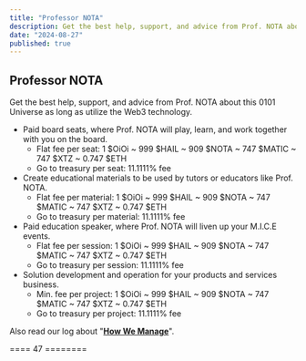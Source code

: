 ```yaml
---
title: "Professor NOTA"
description: Get the best help, support, and advice from Prof. NOTA about this 0101 Universe as long as utilize the Web3 technology.
date: "2024-08-27"
published: true
---
```


## Professor NOTA

Get the best help, support, and advice from Prof. NOTA about this 0101 Universe as long as utilize the Web3 technology.

- Paid board seats, where Prof. NOTA will play, learn, and work together with you on the board.
    - Flat fee per seat: 1 $OiOi ~ 999 $HAIL ~ 909 $NOTA ~ 747 $MATIC ~ 747 $XTZ ~ 0.747 $ETH
    - Go to treasury per seat: 11.1111% fee
- Create educational materials to be used by tutors or educators like Prof. NOTA.
    - Flat fee per material: 1 $OiOi ~ 999 $HAIL ~ 909 $NOTA ~ 747 $MATIC ~ 747 $XTZ ~ 0.747 $ETH
    - Go to treasury per material: 11.1111% fee
- Paid education speaker, where Prof. NOTA will liven up your M.I.C.E events.
    - Flat fee per session: 1 $OiOi ~ 999 $HAIL ~ 909 $NOTA ~ 747 $MATIC ~ 747 $XTZ ~ 0.747 $ETH
    - Go to treasury per session: 11.1111% fee
- Solution development and operation for your products and services business.
    - Min. fee per project: 1 $OiOi ~ 999 $HAIL ~ 909 $NOTA ~ 747 $MATIC ~ 747 $XTZ ~ 0.747 $ETH
    - Go to treasury per project: 11.1111% fee

Also read our log about "**[How We Manage](/loggers/20240824)**".

==== 47 ========
